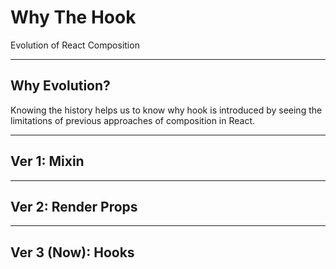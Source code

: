 # Why The Hook

Evolution of React Composition

---

## Why Evolution?

Knowing the history helps us to know why hook is introduced by seeing the limitations of previous approaches of composition in React.

---

## Ver 1: Mixin

---

## Ver 2: Render Props

---

## Ver 3 (Now): Hooks
